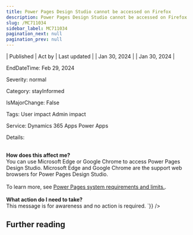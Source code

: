 ```yaml
---
title: Power Pages Design Studio cannot be accessed on Firefox
description: Power Pages Design Studio cannot be accessed on Firefox
slug: /MC711034
sidebar_label: MC711034
pagination_next: null
pagination_prev: null
---
```



| Published | Act by | Last updated |
| Jan 30, 2024 |  | Jan 30, 2024 |

EndDateTime: Feb 29, 2024

Severity: normal

Category: stayInformed

IsMajorChange: False

Tags: User impact Admin impact

Service: Dynamics 365 Apps Power Apps

Details: 

<div dangerouslySetInnerHTML={{__html:`
Effective January 26, 2024, Power Pages Design Studio cannot be accessed on Firefox.   
<br><br>
<b>How does this affect me?</b><br>
You can use Microsoft Edge or Google Chrome to access Power Pages Design Studio.  Microsoft Edge and Google Chrome are the support web browsers for Power Pages Design Studio.<br><br>
To learn more, see <a href="https://aka.ms/6194_PPagesSysReq">Power Pages system requirements and limits.</a>.<br><br>
<b>What action do I need to take?</b><br> 
This message is for awareness and no action is required.
`}} />

## Further reading
